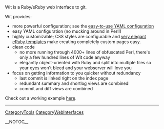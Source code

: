 Wit is a Ruby/eRuby web interface to git.

Wit provides:
* more powerful configuration; see the [[http://dan.chokola.com/wit/config.yaml|easy-to-use YAML configuration]]
* easy YAML configuration (no mucking around in Perl!)
* highly customizable; CSS styles are configurable and [[http://dan.chokola.com/wit/blob.rhtml?group=Pet%20Projects&name=Wit&branch=master&head=3c2c3e582ef0d341dfeefc275c329d011029ef8c&obj=./index.rhtml|very elegant eRuby templates]] make creating completely custom pages easy.
* clean code
** no more running through 4000+ lines of obfuscated Perl, there's only a few hundred lines of Wit code anyway
** elegantly object-oriented with Ruby and split into multiple files so your eyes won't bleed and your webserver will love you
* focus on getting information to you quicker without redundancy
** last commit is linked right on the index page
** redundant summary and shortlog views are combined
** commit and diff views are combined

Check out a working example [[http://dan.chokola.com/wit/|here]].
----
[[CategoryTools]] [[CategoryWebInterfaces]]

__NOTOC__